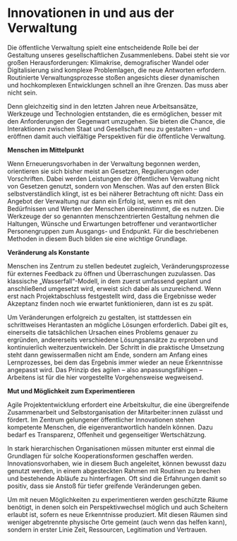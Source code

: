 # Innovationen in und aus der Verwaltung

Die öffentliche Verwaltung spielt eine entscheidende Rolle bei der Gestaltung unseres gesellschaftlichen Zusammenlebens. Dabei steht sie vor großen Herausforderungen: Klimakrise, demografischer Wandel oder Digitalisierung sind komplexe Problemlagen, die neue Antworten erfordern. Routinierte Verwaltungsprozesse stoßen angesichts dieser dynamischen und hochkomplexen Entwicklungen schnell an ihre Grenzen. Das muss aber nicht sein.

Denn gleichzeitig sind in den letzten Jahren neue Arbeitsansätze, Werkzeuge und Technologien entstanden, die es ermöglichen, besser mit den Anforderungen der Gegenwart umzugehen. Sie bieten die Chance, die Interaktionen zwischen Staat und Gesellschaft neu zu gestalten – und eröffnen damit auch vielfältige Perspektiven für die öffentliche Verwaltung.

**Menschen im Mittelpunkt**

Wenn Erneuerungsvorhaben in der Verwaltung begonnen werden, orientieren sie sich bisher meist an Gesetzen, Regulierungen oder Vorschriften. Dabei werden Leistungen der öffentlichen Verwaltung nicht von Gesetzen genutzt, sondern von Menschen. Was auf den ersten Blick selbstverständlich klingt, ist es bei näherer Betrachtung oft nicht:
Dass ein Angebot der Verwaltung nur dann ein Erfolg ist, wenn es mit den Bedürfnissen und Werten der Menschen übereinstimmt, die es nutzen. Die Werkzeuge der so genannten menschzentrierten Gestaltung nehmen die Haltungen, Wünsche und Erwartungen betroffener und verantwortlicher Personengruppen zum Ausgangs- und Endpunkt. Für die beschriebenen Methoden in diesem Buch bilden sie eine wichtige Grundlage.

**Veränderung als Konstante**

Menschen ins Zentrum zu stellen bedeutet zugleich, Veränderungsprozesse für externes Feedback zu öffnen und Überraschungen zuzulassen. Das klassische „Wasserfall“-Modell, in dem zuerst umfassend geplant und anschließend umgesetzt wird, erweist sich dabei als unzureichend. Wenn erst nach Projektabschluss festgestellt wird, dass die Ergebnisse weder Akzeptanz finden noch wie erwartet funktionieren, dann ist es
zu spät.

Um Veränderungen erfolgreich zu gestalten, ist stattdessen ein schrittweises Herantasten an mögliche Lösungen erforderlich. Dabei gilt es, einerseits die tatsächlichen Ursachen eines Problems genauer zu ergründen, andererseits verschiedene Lösungsansätze zu erproben und kontinuierlich weiterzuentwickeln. Der Schritt in die praktische Umsetzung steht dann gewissermaßen nicht am Ende, sondern am Anfang eines Lernprozesses, bei dem das Ergebnis immer wieder an neue Erkenntnisse angepasst wird. Das Prinzip des agilen – also anpassungsfähigen – Arbeitens ist für die hier vorgestellte Vorgehensweise wegweisend.

**Mut und Möglichkeit zum Experimentieren**

Agile Projektentwicklung erfordert eine Arbeitskultur, die eine übergreifende Zusammenarbeit und Selbstorganisation der Mitarbeiter:innen zulässt und fördert. Im Zentrum gelungener öffentlicher Innovationen stehen kompetente Menschen, die eigenverantwortlich handeln können. Dazu bedarf es Transparenz, Offenheit und gegenseitiger Wertschätzung.

In stark hierarchischen Organisationen müssen mitunter erst einmal die Grundlagen für solche Kooperationsformen geschaffen werden. Innovationsvorhaben, wie in diesem Buch angeleitet, können bewusst dazu genutzt werden, in einem abgesteckten Rahmen mit Routinen zu brechen und bestehende Abläufe zu hinterfragen. Oft sind die Erfahrungen damit so positiv, dass sie Anstoß für tiefer greifende Veränderungen geben.

Um mit neuen Möglichkeiten zu experimentieren werden geschützte Räume benötigt, in denen solch ein Perspektivwechsel möglich und auch Scheitern erlaubt ist, sofern es neue Erkenntnisse produziert. Mit diesen Räumen sind weniger abgetrennte physische Orte gemeint (auch wenn das helfen kann), sondern in erster Linie Zeit, Ressourcen, Legitimation und Vertrauen.

